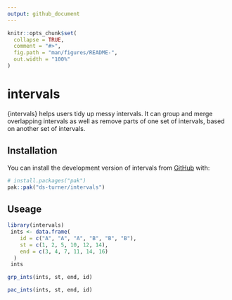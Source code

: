 ```yaml
---
output: github_document
---
```


<!-- README.md is generated from README.Rmd. Please edit that file -->

```r
knitr::opts_chunk$set(
  collapse = TRUE,
  comment = "#>",
  fig.path = "man/figures/README-",
  out.width = "100%"
)
```

# intervals

<!-- badges: start -->
<!-- badges: end -->

{intervals} helps users tidy up messy intervals. It can group and merge overlapping intervals as well as remove parts of one set of intervals, based on another set of intervals.

## Installation

You can install the development version of intervals from [GitHub](https://github.com/) with:

``` r
# install.packages("pak")
pak::pak("ds-turner/intervals")
```

## Useage

```r
library(intervals)
 ints <- data.frame(
    id = c("A", "A", "A", "B", "B", "B"),
    st = c(1, 2, 5, 10, 12, 14),
    end = c(3, 4, 7, 11, 14, 16)
  )
 ints
```
```r
grp_ints(ints, st, end, id)
```
```r
pac_ints(ints, st, end, id)
```
